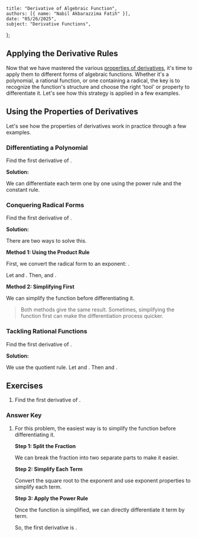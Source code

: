     title: "Derivative of Algebraic Function",
    authors: [{ name: "Nabil Akbarazzima Fatih" }],
    date: "05/26/2025",
    subject: "Derivative Functions",
};

## Applying the Derivative Rules

Now that we have mastered the various [properties of derivatives](/subject/high-school/12/mathematics/derivative-function/properties-of-derivative-function), it's time to apply them to different forms of algebraic functions. Whether it's a polynomial, a rational function, or one containing a radical, the key is to recognize the function's structure and choose the right 'tool' or property to differentiate it. Let's see how this strategy is applied in a few examples.

## Using the Properties of Derivatives

Let's see how the properties of derivatives work in practice through a few examples.

### Differentiating a Polynomial

Find the first derivative of <InlineMath math="y = 4x^2 + x + 2" />.

**Solution:**

We can differentiate each term one by one using the power rule and the constant rule.

<div className="flex flex-col gap-4">
  <BlockMath math="y' = (4 \cdot 2)x^{2-1} + (1 \cdot 1)x^{1-1} + 0" />
  <BlockMath math="y' = 8x^1 + 1x^0" />
  <BlockMath math="y' = 8x + 1 \quad (\text{since } x^0=1)" />
</div>

### Conquering Radical Forms

Find the first derivative of <InlineMath math="y = x\sqrt{x^3}" />.

**Solution:**

There are two ways to solve this.

**Method 1: Using the Product Rule**

First, we convert the radical form to an exponent: <InlineMath math="y = x \cdot x^{3/2}" />.

Let <InlineMath math="u(x) = x" /> and <InlineMath math="v(x) = x^{3/2}" />. Then, <InlineMath math="u'(x)=1" /> and <InlineMath math="v'(x) = \frac{3}{2}x^{1/2}" />.

<div className="flex flex-col gap-4">
  <BlockMath math="y' = u'(x)v(x) + u(x)v'(x)" />
  <BlockMath math="y' = (1)(x^{3/2}) + (x)(\frac{3}{2}x^{1/2})" />
  <BlockMath math="y' = x^{3/2} + \frac{3}{2}x^{3/2}" />
  <BlockMath math="y' = \frac{5}{2}x^{3/2}" />
</div>

**Method 2: Simplifying First**

We can simplify the function before differentiating it.

<div className="flex flex-col gap-4">
  <BlockMath math="y = x \cdot x^{3/2} = x^{1 + 3/2} = x^{5/2}" />
  <BlockMath math="y' = \frac{5}{2}x^{5/2 - 1} = \frac{5}{2}x^{3/2}" />
</div>

> Both methods give the same result. Sometimes, simplifying the function first can make the differentiation process quicker.

### Tackling Rational Functions

Find the first derivative of <InlineMath math="y = 2\left(\frac{x^2+2}{x}\right)" />.

**Solution:**

We use the quotient rule. Let <InlineMath math="u(x) = x^2+2" /> and <InlineMath math="v(x) = x" />. Then <InlineMath math="u'(x) = 2x" /> and <InlineMath math="v'(x) = 1" />.

<div className="flex flex-col gap-4">
  <BlockMath math="y' = 2 \cdot \left(\frac{u'(x)v(x) - u(x)v'(x)}{[v(x)]^2}\right)" />
  <BlockMath math="y' = 2 \cdot \left(\frac{(2x)(x) - (x^2+2)(1)}{x^2}\right)" />
  <BlockMath math="y' = 2 \cdot \left(\frac{2x^2 - x^2 - 2}{x^2}\right)" />
  <BlockMath math="y' = 2 \cdot \left(\frac{x^2 - 2}{x^2}\right)" />
  <BlockMath math="y' = 2 \cdot \left(\frac{x^2}{x^2} - \frac{2}{x^2}\right) = 2 \cdot \left(1 - \frac{2}{x^2}\right) = 2 - \frac{4}{x^2}" />
</div>

## Exercises

1.  Find the first derivative of <InlineMath math="y = \frac{\sqrt{x} + x^2}{2x}" />.

### Answer Key

1.  For this problem, the easiest way is to simplify the function before differentiating it.

    **Step 1: Split the Fraction**
    
    We can break the fraction into two separate parts to make it easier.
    
    <BlockMath math="y = \frac{\sqrt{x}}{2x} + \frac{x^2}{2x}" />

    **Step 2: Simplify Each Term**
    
    Convert the square root to the exponent <InlineMath math="x^{1/2}" /> and use exponent properties to simplify each term.
    
    <div className="flex flex-col gap-4">
      <BlockMath math="y = \frac{x^{1/2}}{2x^1} + \frac{x^2}{2x^1}" />
      <BlockMath math="y = \frac{1}{2}x^{1/2 - 1} + \frac{1}{2}x^{2-1}" />
      <BlockMath math="y = \frac{1}{2}x^{-1/2} + \frac{1}{2}x" />
    </div>

    **Step 3: Apply the Power Rule**
    
    Once the function is simplified, we can directly differentiate it term by term.
    
    <div className="flex flex-col gap-4">
      <BlockMath math="y' = \frac{1}{2}\left(-\frac{1}{2}x^{-1/2 - 1}\right) + \frac{1}{2}(1)" />
      <BlockMath math="y' = -\frac{1}{4}x^{-3/2} + \frac{1}{2}" />
    </div>
    
    So, the first derivative is <InlineMath math="\frac{1}{2} - \frac{1}{4}x^{-3/2}" />.